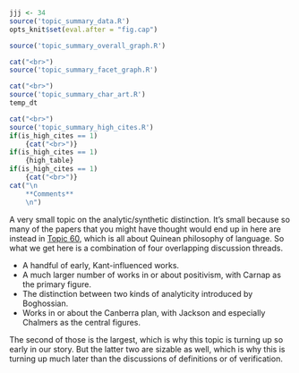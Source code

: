 ```r
jjj <- 34
source('topic_summary_data.R')
opts_knit$set(eval.after = "fig.cap")
```

```r
source('topic_summary_overall_graph.R')
```

```r
cat("<br>")
source('topic_summary_facet_graph.R')
```

```r
cat("<br>")
source('topic_summary_char_art.R')
temp_dt
```

```r
cat("<br>")
source('topic_summary_high_cites.R')
if(is_high_cites == 1)
	{cat("<br>")}
if(is_high_cites == 1)
	{high_table}
if(is_high_cites == 1)
	{cat("<br>")}
cat("\n
	**Comments**
	\n")
```

A very small topic on the analytic/synthetic distinction. It's small because so many of the papers that you might have thought would end up in here are instead in [Topic 60](#topic60), which is all about Quinean philosophy of language. So what we get here is a combination of four overlapping discussion threads.

- A handful of early, Kant-influenced works.
- A much larger number of works in or about positivism, with Carnap as the primary figure.
- The distinction between two kinds of analyticity introduced by Boghossian.
- Works in or about the Canberra plan, with Jackson and especially Chalmers as the central figures.

The second of those is the largest, which is why this topic is turning up so early in our story. But the latter two are sizable as well, which is why this is turning up much later than the discussions of definitions or of verification.

